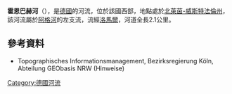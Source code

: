 {{Coord|50|53|1.03|N|7|14|49.63|E|display=title}}

'''霍恩巴赫河'''（{{lang-de|Hohner Bach}}），是[[德國|德國]]的河流，位於該國西部，地點處於[[北萊茵-威斯特法倫州|北萊茵-威斯特法倫州]]，該河流屬於[[阿格河|阿格河]]的左支流，流經[[洛馬爾|洛馬爾]]，河道全長2.1公里。

==參考資料==
* Topographisches Informationsmanagement, Bezirksregierung Köln, Abteilung GEObasis NRW (Hinweise)

{{Germany-geo-stub}}
[[Category:德國河流|Category:德國河流]]
